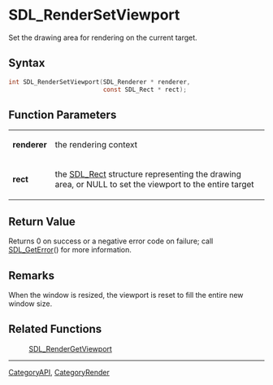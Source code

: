 = SDL_RenderSetViewport =

Set the drawing area for rendering on the current target.

== Syntax ==

<syntaxhighlight lang='c'>
int SDL_RenderSetViewport(SDL_Renderer * renderer,
                          const SDL_Rect * rect);
</syntaxhighlight>

== Function Parameters ==

{|
|'''renderer'''
|the rendering context
|-
|'''rect'''
|the [[SDL_Rect]] structure representing the drawing area, or NULL to set the viewport to the entire target
|}

== Return Value ==

Returns 0 on success or a negative error code on failure; call
[[SDL_GetError]]() for more information.

== Remarks ==

When the window is resized, the viewport is reset to fill the entire new
window size.

== Related Functions ==

:[[SDL_RenderGetViewport]]

----
[[CategoryAPI]], [[CategoryRender]]


